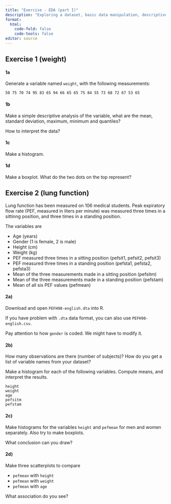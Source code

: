 ```yaml
---
title: "Exercise - EDA (part I)"
description: "Exploring a dataset, basic data manipulation, descriptive statistics"
format: 
  html:
    code-fold: false
    code-tools: false
editor: source
---
```


## Exercise 1 (weight)

#### 1a 

Generate a variable named `weight`, with the following measurements:

```
50 75 70 74 95 83 65 94 66 65 65 75 84 55 73 68 72 67 53 65
```

#### 1b

Make a simple descriptive analysis of the variable, what are the mean, standard deviation, maximum, minimum and quantiles?

How to interpret the data?

#### 1c

Make a histogram.

#### 1d

Make a boxplot. What do the two dots on the top represent?



## Exercise 2 (lung function)

Lung function has been measured on 106 medical students. Peak expiratory flow rate (PEF, measured in liters per minute) was measured three times in a sittinng position, and three times in a standing position.

The variables are 

* Age (years)
* Gender (1 is female, 2 is male)
* Height (cm)
* Weight (kg)
* PEF measured three times in a sitting position (pefsit1, pefsit2, pefsit3)
* PEF measured three times in a standing position (pefsta1, pefsta2, pefsta3)
* Mean of the three measurements made in a sitting position (pefsitm)
* Mean of the three measurements made in a standing position (pefstam)
* Mean of all six PEF values (pefmean)

#### 2a) 

Download and open `PEFH98-english.dta` into R. 

If you have problem with `.dta` data format, you can also use `PEFH98-english.csv`.

Pay attention to how `gender` is coded. We might have to modify it. 

#### 2b)

How many observations are there (number of subjects)? How do you get a list of variable names from your dataset?

Make a histogram for each of the following variables. Compute means, and interpret the results.

```
height
weight
age
pefsitm
pefstam
```

#### 2c)

Make histograms for the variables `height` and `pefmean` for men and women separately. Also try to make boxplots.

What conclusion can you draw? 



#### 2d)

Make three scatterplots to compare 

* `pefmean` with `height`
* `pefmean` with `weight`
* `pefmean` with `age` 

What association do you see?









